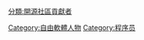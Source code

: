 {{Commonscat|Free software programmers}}

[[Category:自由軟體人物|Category:自由軟體人物]]
[[Category:程序员|Category:程序员]]
[[分類:開源社區貢獻者|分類:開源社區貢獻者]]